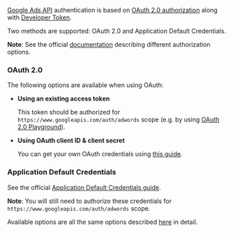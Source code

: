 [Google Ads API](https://developers.google.com/google-ads/api/)
authentication is based on [OAuth 2.0 authorization](https://developers.google.com/identity/protocols/oauth2)
along with [Developer Token](https://developers.google.com/google-ads/api/docs/first-call/dev-token).

Two methods are supported: OAuth 2.0 and Application Default Credentials.

**Note**: See the official [documentation](https://developers.google.com/google-ads/api/docs/oauth/overview)
describing different authorization options.

### OAuth 2.0

The following options are available when using OAuth:

- **Using an existing access token**

  This token should be authorized for `https://www.googleapis.com/auth/adwords` scope (e.g. by using [OAuth 2.0 Playground](https://developers.google.com/oauthplayground/)).

- **Using OAuth client ID & client secret**

  You can get your own OAuth credentials using [this guide](https://developers.google.com/identity/protocols/oauth2#1.-obtain-oauth-2.0-credentials-from-the-dynamic_data.setvar.console_name-.).

### Application Default Credentials

See the official [Application Default Credentials guide](https://cloud.google.com/sdk/gcloud/reference/auth/application-default).

**Note**: You will still need to authorize these credentials for `https://www.googleapis.com/auth/adwords` scope.

Available options are all the same options described [here](https://cloud.google.com/docs/authentication/provide-credentials-adc) in detail.
